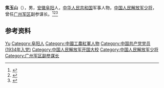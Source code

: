 '''焦玉山'''（{{bd|1915年||1990年|}}），男，[[安徽|安徽]][[阜阳|阜阳]]人，[[中华人民共和国|中华人民共和国]]军事人物，[[中国人民解放军少将|中国人民解放军少将]]，曾任[[广州军区|广州军区]]副参谋长。<ref>{{Cite book|title=中国抗日战争人物大词典|author=刘景泉主编; 沈久泉, 王凯捷, 李卓副主编|publisher=天津大学出版社|year=1999|isbn=|location=|pages=}}</ref><ref>{{Cite book|title=中华军事人物大辞典|author=吴如蒿著; 陈策才, 张光彩, 赵功德等副主编|publisher=新华出版社|year=1989|isbn=|location=北京|pages=}}</ref><ref>{{Cite book|title=安徽百科全书|author=《安徽百科全书》编纂工作委员会,《安徽百科全书》编辑委员会编|publisher=南京大学出版社|year=1994|isbn=|location=南京|pages=}}</ref>

== 参考资料 ==
{{reflist}}

{{中国人物小作品}}

{{Authority control}}
{{DEFAULTSORT:Jiao焦}}
[[Category:焦姓|Yu]]
[[Category:阜阳人|Category:阜阳人]]
[[Category:中國工農紅軍人物|Category:中國工農紅軍人物]]
[[Category:中国共产党党员_(1934年入党)|Category:中国共产党党员 (1934年入党)]]
[[Category:中国人民解放军开国大校|Category:中国人民解放军开国大校]]
[[Category:中国人民解放军少将|Category:中国人民解放军少将]]
[[Category:广州军区副参谋长|Category:广州军区副参谋长]]